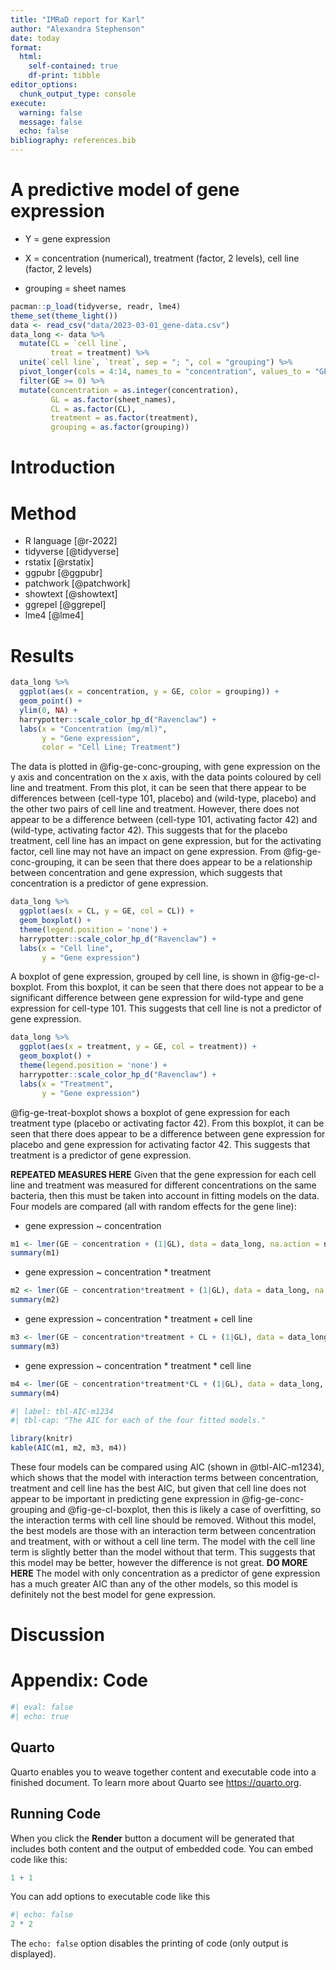 ```yaml
---
title: "IMRaD report for Karl"
author: "Alexandra Stephenson"
date: today
format: 
  html:
    self-contained: true
    df-print: tibble
editor_options:
  chunk_output_type: console
execute:
  warning: false
  message: false
  echo: false
bibliography: references.bib
---
```


# A predictive model of gene expression

-   Y = gene expression

-   X = concentration (numerical), treatment (factor, 2 levels), cell line (factor, 2 levels)

-   grouping = sheet names

```r
pacman::p_load(tidyverse, readr, lme4)
theme_set(theme_light())
data <- read_csv("data/2023-03-01_gene-data.csv")
data_long <- data %>%
  mutate(CL = `cell line`,
         treat = treatment) %>%
  unite(`cell line`, `treat`, sep = "; ", col = "grouping") %>%
  pivot_longer(cols = 4:14, names_to = "concentration", values_to = "GE") %>%
  filter(GE >= 0) %>%
  mutate(concentration = as.integer(concentration),
         GL = as.factor(sheet_names),
         CL = as.factor(CL),
         treatment = as.factor(treatment),
         grouping = as.factor(grouping))
```

<!-- ```{r} -->
<!-- test1 <- lmer(GE ~ concentration + (1|GL), data = data_long, na.action = na.omit) -->
<!-- summary(test1) -->
<!-- test2 <- lmer(GE ~ concentration + treatment*CL + (1|GL), data = data_long, na.action = na.omit) -->
<!-- summary(test2) -->
<!-- test3 <- lmer(GE ~ concentration*treatment*CL + (1|GL), data = data_long, na.action = na.omit) -->
<!-- summary(test3) -->
<!-- test4 <- lmer(GE ~ concentration*treatment + (1|GL), data = data_long, na.action = na.omit) -->
<!-- summary(test4) -->
<!-- test5 <- lmer(GE ~ concentration*treatment + CL + (1|GL), data = data_long, na.action = na.omit) -->
<!-- summary(test5) -->
<!-- AIC(test1, test2, test3, test4, test5) -->
<!-- BIC(test1, test2, test3, test4, test5) -->
<!-- ``` -->
<!--  -->
<!-- Cell line does not appear (from the EDA plots) to have a large impact on the slope of `GE ~ concentration`, so removing the interaction terms with cell line (lower AIC and BIC may just be due to overfitting). Removing this option leaves `GE ~ concentration + (1|GL)`, `GE ~ concentration*treatment + (1|GL)` and `GE ~ concentration*treatment + CL + (1|GL)` as the possible models. Of these, the last two models have the best AIC and BIC. However, there is not much difference between the AIC and BIC for these two models, so the model with fewer degrees of freedom is chosen: `GE ~ concentration*treatment + (1|GL)`. **CHECK THIS** -->

# Introduction

# Method

-   R language [@r-2022]
-   tidyverse [@tidyverse]
-   rstatix [@rstatix]
-   ggpubr [@ggpubr]
-   patchwork [@patchwork]
-   showtext [@showtext]
-   ggrepel [@ggrepel]
-   lme4 [@lme4]

# Results

```r
data_long %>%
  ggplot(aes(x = concentration, y = GE, color = grouping)) +
  geom_point() +
  ylim(0, NA) +
  harrypotter::scale_color_hp_d("Ravenclaw") +
  labs(x = "Concentration (mg/ml)",
       y = "Gene expression",
       color = "Cell Line; Treatment")
```

The data is plotted in @fig-ge-conc-grouping, with gene expression on the y axis and concentration on the x axis, with the data points coloured by cell line and treatment. From this plot, it can be seen that there appear to be differences between (cell-type 101, placebo) and (wild-type, placebo) and the other two pairs of cell line and treatment. However, there does not appear to be a difference between (cell-type 101, activating factor 42) and (wild-type, activating factor 42). This suggests that for the placebo treatment, cell line has an impact on gene expression, but for the activating factor, cell line may not have an impact on gene expression. From @fig-ge-conc-grouping, it can be seen that there does appear to be a relationship between concentration and gene expression, which suggests that concentration is a predictor of gene expression.

```r
data_long %>%
  ggplot(aes(x = CL, y = GE, col = CL)) +
  geom_boxplot() +
  theme(legend.position = 'none') +
  harrypotter::scale_color_hp_d("Ravenclaw") +
  labs(x = "Cell line",
       y = "Gene expression")
```

A boxplot of gene expression, grouped by cell line, is shown in @fig-ge-cl-boxplot. From this boxplot, it can be seen that there does not appear to be a significant difference between gene expression for wild-type and gene expression for cell-type 101. This suggests that cell line is not a predictor of gene expression.

```r
data_long %>%
  ggplot(aes(x = treatment, y = GE, col = treatment)) +
  geom_boxplot() +
  theme(legend.position = 'none') +
  harrypotter::scale_color_hp_d("Ravenclaw") +
  labs(x = "Treatment",
       y = "Gene expression")
```

@fig-ge-treat-boxplot shows a boxplot of gene expression for each treatment type (placebo or activating factor 42). From this boxplot, it can be seen that there does appear to be a difference between gene expression for placebo and gene expression for activating factor 42. This suggests that treatment is a predictor of gene expression.

**REPEATED MEASURES HERE**
Given that the gene expression for each cell line and treatment was measured for different concentrations on the same bacteria, then this must be taken into account in fitting models on the data. Four models are compared (all with random effects for the gene line):

-   gene expression ~ concentration
```r
m1 <- lmer(GE ~ concentration + (1|GL), data = data_long, na.action = na.omit)
summary(m1)
```

-   gene expression ~ concentration * treatment
```r
m2 <- lmer(GE ~ concentration*treatment + (1|GL), data = data_long, na.action = na.omit)
summary(m2)
```

-   gene expression ~ concentration * treatment + cell line
```r
m3 <- lmer(GE ~ concentration*treatment + CL + (1|GL), data = data_long, na.action = na.omit)
summary(m3)
```

-   gene expression ~ concentration * treatment * cell line
```r
m4 <- lmer(GE ~ concentration*treatment*CL + (1|GL), data = data_long, na.action = na.omit)
summary(m4)
```

```r
#| label: tbl-AIC-m1234
#| tbl-cap: "The AIC for each of the four fitted models."

library(knitr)
kable(AIC(m1, m2, m3, m4))
```
These four models can be compared using AIC (shown in @tbl-AIC-m1234), which shows that the model with interaction terms between concentration, treatment and cell line has the best AIC, but given that cell line does not appear to be important in predicting gene expression in @fig-ge-conc-grouping and @fig-ge-cl-boxplot, then this is likely a case of overfitting, so the interaction terms with cell line should be removed. Without this model, the best models are those with an interaction term between concentration and treatment, with or without a cell line term. The model with the cell line term is slightly better than the model without that term. This suggests that this model may be better, however the difference is not great. **DO MORE HERE** The model with only concentration as a predictor of gene expression has a much greater AIC than any of the other models, so this model is definitely not the best model for gene expression.





# Discussion

# Appendix: Code

```r
#| eval: false
#| echo: true
```

## Quarto

Quarto enables you to weave together content and executable code into a finished document. To learn more about Quarto see <https://quarto.org>.

## Running Code

When you click the **Render** button a document will be generated that includes both content and the output of embedded code. You can embed code like this:

```r
1 + 1
```

You can add options to executable code like this

```r
#| echo: false
2 * 2
```

The `echo: false` option disables the printing of code (only output is displayed).
